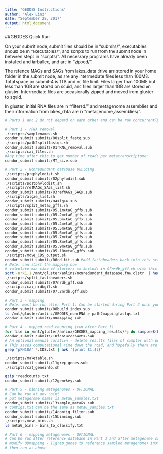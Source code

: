 ```yaml
---
title: "GEODES Instructions"
author: "Alex Linz"
date: "September 28, 2017"
output: html_document
---
```


##GEODES Quick Run:

On your submit node, submit files should be in "submits/", executables should be in "executables/", and scripts to run from the submit node in between steps in "scripts/". All necessary programs have already been installed and tarballed, and are in "zipped/".

The refence MAGs and SAGs from lakes_data drive are stored in your home folder in the submit node, as are any intermediate files less than 100MB. Total space on submit-4 is 1TB and no file limit. Files larger than 100MB but less than 1GB are stored on squid, and files larger than 1GB are stored on gluster. Intermediate files are occasionally zipped and moved from gluster to squid.

In gluster, initial RNA files are in "filtered/" and metagenome assemblies and their information from lakes_data are in "metagenome_assemblies/".

```bash
# Parts 1 and 2 do not depend on each other and can be run concurrently

# Part 1 - rRNA removal
./scripts/samplenames.sh
condor_submit submits/00split_fastq.sub
./scripts/path2splitfastqs.sh
condor_submit submits/01rRNA_removal.sub
./scripts/cat_files.sh
#Any time after this to get number of reads per metatranscriptome:
condor_submit submits/MT_size.sub

# Part 2 - Nonredundant database building
./scripts/prephylodist.sh
condor_submit submits/02phylodist.sub
./scripts/postphylodist.sh
./scripts/refMAGs_SAGs_list.sh
condor_submit submits/03refMAGs_SAGs.sub
./scripts/algae_list.sh
condor_submit submits/04algae.sub
./scripts/split_metaG_gffs.sh
condor_submit submits/05.1metaG_gffs.sub
condor_submit submits/05.2metaG_gffs.sub
condor_submit submits/05.3metaG_gffs.sub
condor_submit submits/05.4metaG_gffs.sub
condor_submit submits/05.5metaG_gffs.sub
condor_submit submits/05.6metaG_gffs.sub
condor_submit submits/05.7metaG_gffs.sub
condor_submit submits/05.8metaG_gffs.sub
condor_submit submits/05.9metaG_gffs.sub
condor_submit submits/05.10metaG_gffs.sub
./scripts/move_CDS_output.sh
condor_submit submits/06cd-hit.sub #add fastaheaders back into this script
# Note: can start the mapping now
# calculate max size of clusters to include in 07nrdb_gff.sh with this command (add 1):
sort -nrk1,1 /mnt/gluster/amlinz/nonredundant_database.fna.clstr  | head -1 | cut -f1
./scripts/split_fastaheaders.sh
condor_submit submits/07nrdb_gff.sub
./scripts/cat_nrdbgff.sh
condor_submit submits/07.2nrdb.gff.sub

# Part 3 - mapping
# Note: must be run after Part 1. Can be started during Part 2 once you have the fasta file of the nonredundant database and before the gff file is finished processing.
condor_submit submits/08build_index.sub
ls /mnt/gluster/amlinz/GEODES_nonrRNA > path2mappingfastqs.txt
condor_submit submits/09mapping.sub

# Part 4 - mapped read counting (run after Part 3)
for file in /mnt/gluster/amlinz/GEODES_mapping_results/*; do sample=$(basename $file |cut -d'.' -f1); echo $sample;done > bamfiles.txt
condor_submit submits/10featurecounts.sub
# An optional manual curation - delete results files of samples with poor amplification of the standard (< 10 reads)
# This saves computational time down the road, and hopefully there are not many.
grep "pFN18A" *.CDS.txt | awk '{print $1,$7}'

./scripts/maketable.sh
condor_submit submits/11grep_genes.sub
./scripts/cat_geneinfo.sh

gzip *readcounts.txt
condor_submit submits/12genekey.sub

# Part 5 - binning metagenomes - OPTIONAL
# Can be run at any point
# put metagenome names is metaG_samples.txt
condor_submit submits/13sample_metaGs.sub
# contigs.txt can be the same as metaG_samples.txt
condor_submit submits/14contig_filter.sub
condor_submit submits/15binning.sub
./scripts/move_bins.sh
ls metaG_bins > bins_to_classify.txt

# Part 6 - mapping metagenomes - OPTIONAL
# Can be run after reference database in Part 3 and after metagenome sampling in Part 5
# modify 09mapping - 11grep_genes to reference sampled metagenomes instead of metatranscriptomes
# then run as above


```

